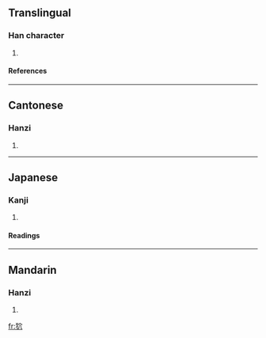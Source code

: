 ==Translingual==
===Han character===
{{Han char|rn=94|rad=犬|as=05|sn=8|four=4328<sub>2</sub>|canj=大竹十金 (KHJC)}}
# {{defn|Han|sort=犬05}}
====References====
{{Han ref|kx=0709.110|dkj=20344|dj=1121.210|hdz=21342.010|uh=72D6|ud=29398|bh=CD5C|bd=52572}}

----
==Cantonese==
===Hanzi===
{{yue-hanzi|jyut=|y=yau6}}
# {{defn|Cantonese}}

----
==Japanese==
===Kanji===
{{ja-kanji|grade=|rs=犬05}}
# {{defn|Japanese}} 
====Readings====
{{ja-readings|on=[[ゆう]] (yū), [[ゆ]] (yu)|kun=}}

----
==Mandarin==
===Hanzi===
{{cmn-hanzi|pin=[[yòu]] ([[you4]])|wg=yu<sup>4</sup>}}
# {{defn|Mandarin}}

[[fr:狖]]